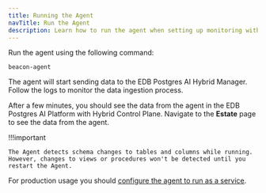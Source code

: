 ```yaml
---
title: Running the Agent
navTitle: Run the Agent
description: Learn how to run the agent when setting up monitoring with PG AI Hybrid Manager.
---
```


Run the agent using the following command: 

```
beacon-agent
```

The agent will start sending data to the EDB Postgres AI Hybrid Manager. Follow the logs to monitor the data ingestion process.

After a few minutes, you should see the data from the agent in the EDB Postgres AI Platform with Hybrid Control Plane. Navigate to the **Estate** page to see the data from the agent.

!!!important

    The Agent detects schema changes to tables and columns while running. However, changes to views or procedures won't be detected until you restart the Agent.

For production usage you should [configure the agent to run as a service](run_as_service.mdx).
